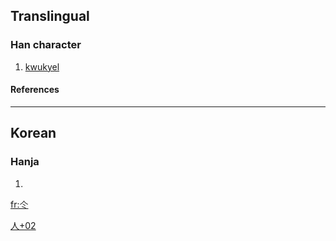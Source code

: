 ==Translingual==
===Han character===
{{Han char|rad=人|as=02|sn=4|four=|canj=人卜 (OY), X人卜 (XOY)}}
# [[kwukyel]]
====References====
{{Han ref|kx=0092.051|dj=0195.081|hdz=10105.041|uh=4ED2|ud=20178}}
----
==Korean==
===Hanja===
{{ko-hanja|hangeul=[[샤]]|rv=sya|mr=sya}}
# {{defn|Korean}}


[[Category:Korean-only CJKV Characters|人+02]]

[[fr:仒]]
